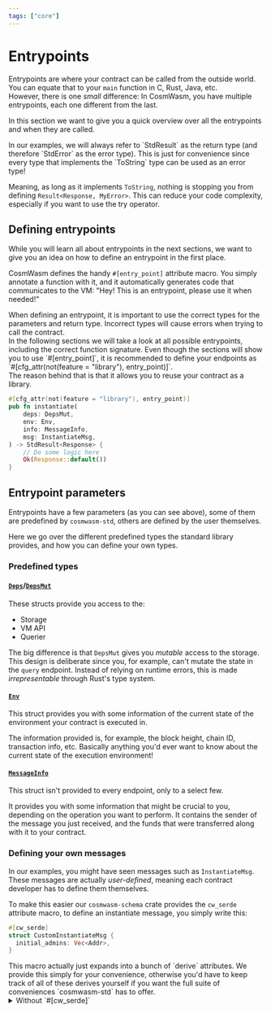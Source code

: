 ```yaml
---
tags: ["core"]
---
```



# Entrypoints

Entrypoints are where your contract can be called from the outside world. You can equate that to
your `main` function in C, Rust, Java, etc.  
However, there is one _small_ difference: In CosmWasm, you have multiple entrypoints, each one
different from the last.

In this section we want to give you a quick overview over all the entrypoints and when they are
called.

<Callout>
  In our examples, we will always refer to `StdResult` as the return type (and therefore `StdError` as the error type).
  This is just for convenience since every type that implements the `ToString` type can be used as an error type!

Meaning, as long as it implements `ToString`, nothing is stopping you from defining
`Result<Response, MyError>`. This can reduce your code complexity, especially if you want to use the
try operator.

</Callout>

## Defining entrypoints

While you will learn all about entrypoints in the next sections, we want to give you an idea on how
to define an entrypoint in the first place.

CosmWasm defines the handy `#[entry_point]` attribute macro. You simply annotate a function with it,
and it automatically generates code that communicates to the VM: "Hey! This is an entrypoint, please
use it when needed!"

<Callout>
  When defining an entrypoint, it is important to use the correct types for the parameters and
  return type. Incorrect types will cause errors when trying to call the contract.
  <br /> In the following sections we will take a look at all possible entrypoints, including the
  correct function signature.
</Callout>

<Callout>
  Even though the sections will show you to use `#[entry_point]`, it is recommended to define your
  endpoints as `#[cfg_attr(not(feature = "library"), entry_point)]`.
  <br /> The reason behind that is that it allows you to reuse your contract as a library.
</Callout>

```rust template="core"
#[cfg_attr(not(feature = "library"), entry_point)]
pub fn instantiate(
    deps: DepsMut,
    env: Env,
    info: MessageInfo,
    msg: InstantiateMsg,
) -> StdResult<Response> {
    // Do some logic here
    Ok(Response::default())
}
```

## Entrypoint parameters

Entrypoints have a few parameters (as you can see above), some of them are predefined by
`cosmwasm-std`, others are defined by the user themselves.

Here we go over the different predefined types the standard library provides, and how you can define
your own types.

### Predefined types

#### [`Deps`]/[`DepsMut`]

These structs provide you access to the:

- Storage
- VM API
- Querier

The big difference is that `DepsMut` gives you _mutable_ access to the storage. This design is
deliberate since you, for example, can't mutate the state in the `query` endpoint. Instead of
relying on runtime errors, this is made _irrepresentable_ through Rust's type system.

#### [`Env`]

This struct provides you with some information of the current state of the environment your contract
is executed in.

The information provided is, for example, the block height, chain ID, transaction info, etc.
Basically anything you'd ever want to know about the current state of the execution environment!

#### [`MessageInfo`]

This struct isn't provided to every endpoint, only to a select few.

It provides you with some information that might be crucial to you, depending on the operation you
want to perform. It contains the sender of the message you just received, and the funds that were
transferred along with it to your contract.

### Defining your own messages

In our examples, you might have seen messages such as `InstantiateMsg`. These messages are actually
_user-defined_, meaning each contract developer has to define them themselves.

To make this easier our `cosmwasm-schema` crate provides the `cw_serde` attribute macro, to define
an instantiate message, you simply write this:

```rust filename="instantiate.rs" template="core"
#[cw_serde]
struct CustomInstantiateMsg {
  initial_admins: Vec<Addr>,
}
```

<Callout>
  This macro actually just expands into a bunch of `derive` attributes.
  We provide this simply for your convenience, otherwise you'd have to keep track of all of these derives 
  yourself if you want the full suite of conveniences `cosmwasm-std` has to offer.

  <details>
    <summary>Without `#[cw_serde]`</summary>

```rust filename="instantiate.rs" template="core"
#[derive(
  serde::Serialize,
  serde::Deserialize,
  Clone,
  Debug,
  PartialEq,
  schemars::JsonSchema
)]
#[serde(deny_unknown_fields)]
struct CustomInstantiateMsg {
  initial_admins: Vec<Addr>,
}
```

  </details>
</Callout>

[`Deps`]: https://docs.rs/cosmwasm-std/latest/cosmwasm_std/struct.Deps.html
[`DepsMut`]: https://docs.rs/cosmwasm-std/latest/cosmwasm_std/struct.DepsMut.html
[`Env`]: https://docs.rs/cosmwasm-std/latest/cosmwasm_std/struct.Env.html`
[`MessageInfo`]: https://docs.rs/cosmwasm-std/latest/cosmwasm_std/struct.MessageInfo.html
